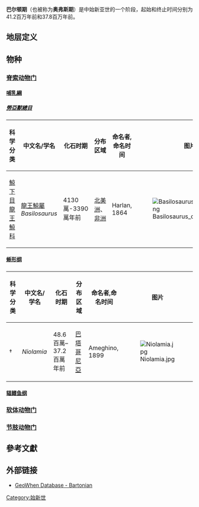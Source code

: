 {{Tertiary graphical timeline}}
'''巴尔顿期'''（也被称为'''奥弗斯期'''）是中始新亚世的一个阶段，起始和终止时间分别为41.2百万年前和37.8百万年前。
== 地层定义 ==
== 物种 ==
{{动态列表}}
=== [[脊索动物门|脊索动物门]] ===
==== [[哺乳綱|哺乳綱]] ====
===== [[勞亞獸總目|勞亞獸總目]] =====
{| class="wikitable"
!科学分类
!中文名/学名
!化石时期
!分布区域
!命名者,命名时间
!图片
|-
|[[鯨下目|鯨下目]] <br>{{Extinct}}[[龍王鯨科|龍王鯨科]]
|[[龍王鯨屬|龍王鯨屬]] ''Basilosaurus''
|4130萬-3390萬年前
|[[北美洲|北美洲]]、[[非洲|非洲]]
|Harlan, 1864
|[[File:Basilosaurus_cetoides.png|thumb]]

|}

==== [[蜥形纲|蜥形纲]] ====
===== {{le|泛龜類|Pantestudines}} =====
{| class="wikitable"
!科学分类
!中文名/学名
!化石时期
!分布区域
!命名者,命名时间
!图片
|-
|†{{le|卷角龜目|Meiolaniformes}} <br>{{Extinct}}{{le|卷角龜科|Meiolaniidae}}
|''Niolamia''
|48.6百萬–37.2百萬年前
|[[巴塔哥尼亞|巴塔哥尼亞]]
|Ameghino, 1899
|[[File:Niolamia.jpg|thumb]]

|}
==== [[辐鳍鱼纲|辐鳍鱼纲]] ====

=== [[软体动物门|软体动物门]] ===
=== [[节肢动物门|节肢动物门]] ===
==參考文獻==
{{Reflist|refs=}}
==外部链接==
*[http://www.stratigraphy.org/geowhen/stages/Bartonian.html GeoWhen Database - Bartonian] {{Wayback|url=http://www.stratigraphy.org/geowhen/stages/Bartonian.html |date=20080204210138 }}

[[Category:始新世|Category:始新世]]

{{geol-stub}}